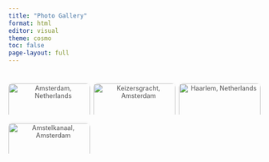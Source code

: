 ```yaml
---
title: "Photo Gallery"
format: html
editor: visual
theme: cosmo
toc: false
page-layout: full
---
```

```{=html}
<style>
/* Override Quarto's container constraints */
.quarto-container {
  max-width: none !important;
  padding-left: 1em !important;
  padding-right: 1em !important;
}

#quarto-content {
  max-width: none !important;
}

.grid.three {
  display: grid;
  grid-template-columns: repeat(3, 1fr);
  gap: 0.5em;
  margin: 2em 0;
  width: 100%;
}

.grid.three .column img {
  width: 100%;
  height: auto;
  border-radius: 8px;
  box-shadow: 0 4px 8px rgba(0,0,0,0.15);
  transition: transform 0.2s ease, box-shadow 0.2s ease;
}

.grid.three .column img:hover {
  transform: translateY(-2px);
  box-shadow: 0 6px 12px rgba(0,0,0,0.2);
}

.grid.three .column p,
.grid.three .column figcaption {
  text-align: center;
  font-size: 0.9em;
  color: #666;
  margin-top: 0.8em;
  font-weight: 500;
}

.grid.three .column {
  padding: 0;
}

/* Responsive adjustments */
@media (max-width: 900px) {
  .grid.three {
    grid-template-columns: repeat(2, 1fr);
    gap: 0.4em;
  }
}

@media (max-width: 600px) {
  .grid.three {
    grid-template-columns: 1fr;
    gap: 0.3em;
  }
}
</style>
```

::::::: {.grid .three}
::: column
![Amsterdam, Netherlands](gallery/ADAM.jpg)
Amsterdam, Netherlands
:::
::: column
![Keizersgracht, Amsterdam](gallery/keizersgracht.jpg)
Keizersgracht, Amsterdam
:::
::: column
![Haarlem, Netherlands](gallery/haarlem.jpg)
Haarlem, Netherlands
:::
::: column
![Amstelkanaal, Amsterdam](gallery/amstelkanaal.jpg)
Amstelkanaal, Amsterdam
:::
:::::::
